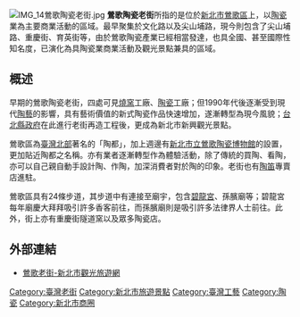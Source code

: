 {{unreferenced|time=2019-09-14T12:29:57+00:00}}
[[File:IMG_14鶯歌陶瓷老街.jpg|thumb]]
'''鶯歌陶瓷老街'''所指的是位於[[新北市|新北市]][[鶯歌區|鶯歌區]]上，以[[陶瓷|陶瓷]]業為主要商業活動的區域。最早聚集於文化路以及尖山埔路，現今則包含了尖山埔路、重慶街、育英街等，由於鶯歌陶瓷產業已經相當發達，也具全國、甚至國際性知名度，已演化為具陶瓷業商業活動及觀光景點兼具的區域。

==概述==
早期的鶯歌陶瓷老街，四處可見[[燒窯|燒窯]]工廠、[[陶瓷|陶瓷]]工廠；但1990年代後逐漸受到現代[[陶藝|陶藝]]的影響，具有藝術價值的新式陶瓷作品快速增加，遂漸轉型為現今風貌；[[台北縣政府|台北縣政府]]在此進行老街再造工程後，更成為新北市新興觀光景點。

鶯歌區為[[臺灣北部|臺灣北部]]著名的「陶都」，加上週邊有[[新北市立鶯歌陶瓷博物館|新北市立鶯歌陶瓷博物館]]的設置，更加貼近陶都之名稱。亦有業者逐漸轉型作為體驗活動，除了傳統的買陶、看陶，亦可以自己親自動手設計陶、作陶，加深消費者對於陶的印象。老街也有[[陶笛|陶笛]]專賣店進駐。

鶯歌區具有24條步道，其步道中有連接至廟宇，包含[[鶯歌碧龍宮|碧龍宮]]、孫臏廟等；碧龍宮每年廟慶大拜拜吸引許多香客前往，而孫臏廟則是吸引許多法律界人士前往。此外，街上亦有重慶街隧道窯以及眾多陶瓷店。

==外部連結==
*[https://tour.ntpc.gov.tw/zh-tw/Attraction/Detail?wnd_id=60&id=110661 鶯歌老街-新北市觀光旅遊網]{{Wayback|url=https://tour.ntpc.gov.tw/zh-tw/Attraction/Detail?wnd_id=60&id=110661 |date=20181220231033 }}

{{臺灣小作品}}
{{台灣老街}}
{{新北市商圈}}

[[Category:臺灣老街|Category:臺灣老街]]
[[Category:新北市旅遊景點|Category:新北市旅遊景點]]
[[Category:臺灣工藝|Category:臺灣工藝]]
[[Category:陶瓷|Category:陶瓷]]
[[Category:新北市商圈|Category:新北市商圈]]